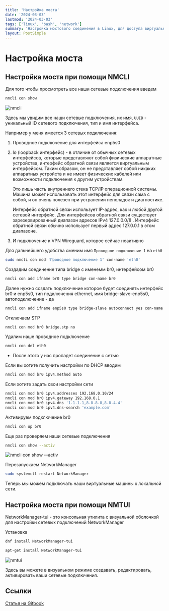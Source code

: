 ```yaml
---
title: 'Настройка моста'
date: '2024-03-03'
lastmod: '2024-03-03'
tags: ['linux', 'bash', 'network']
summary: 'Настройка мостового соединения в Linux, для доступа виртуальной машиы в локальную сеть'
layout: PostSimple
---
```



# Настройка моста

## Настройка моста при помощи NMCLI

Для того чтобы просмотреть все наши сетевые подключения введем

```bash
nmcli con show
```

![nmcli](https://gitbook.metalnikovg.ru/~gitbook/image?url=https://52982121-files.gitbook.io/%7E/files/v0/b/gitbook-x-prod.appspot.com/o/spaces%252FFSEM7mIjLMYaJfpjvbaz%252Fuploads%252FR55nZpTLVJ7g2Ep6VXnD%252F%25D0%25A1%25D0%25BD%25D0%25B8%25D0%25BC%25D0%25BE%25D0%25BA%2520%25D1%258D%25D0%25BA%25D1%2580%25D0%25B0%25D0%25BD%25D0%25B0%2520%25D0%25BE%25D1%2582%25202024-02-07%252021-52-51.png%3Falt=media%26token=e87a1fa4-4610-4461-b04c-185e5aa736f0&width=768&dpr=1&quality=100&sign=da0a62b83949274fda59911085b929f9e861a4fed0c9b5fb3bcf05c3f60f0caa)

Здесь мы увидим все наши сетевые подключения, их имя, `UUID` - уникальный ID сетевого подключения, тип и имя интерфейса.

Например у меня имеется 3 сетевых подключения:

1. Проводное подключение для интерфейса enp5s0
2. lo (loopback интерфейс) - в отличие от обычных сетевых интерфейсов, которые представляют собой физические аппаратные устройства, интерфейс обратной связи является виртуальным интерфейсом. Таким образом, он не представляет собой никаких аппаратных устройств и не имеет физических кабелей или возможности подключения к другим устройствам.

   Это лишь часть внутреннего стека TCP/IP операционной системы. Машина может использовать этот интерфейс для связи сама с собой, и он очень полезен при устранении неполадок и диагностике.

   Интерфейс обратной связи использует IP-адрес, как и любой другой сетевой интерфейс. Для интерфейсов обратной связи существует зарезервированный диапазон адресов IPv4 127.0.0.0/8 . Интерфейс обратной связи обычно использует первый адрес 127.0.0.1 в этом диапазоне.

3. И подключение к VPN Wireguard, которое сейчас неактивно

Для дальнейшего удобства сменим имя `Проводное подключение 1` на `eth0`

```bash
sudo nmcli con mod 'Проводное подключение 1' con-name 'eth0'
```

Создадим соединение типа bridge с именемм br0, интерфейсом br0&#x20;

```bash
nmcli con add ifname br0 type bridge con-name br0
```

Далее нужно создать подключение которое будет соединять интерфейс br0 и enp5s0, тип подключения ethernet, имя bridge-slave-enp5s0, автоподключение - да

```bash
nmcli con add ifname enp5s0 type bridge-slave autoconnect yes con-name bridge-slave-enp5s0 master br0
```

Отключаем STP

```bash
nmcli con mod br0 bridge.stp no
```

Удалим наше проводное подключение

```bash
nmcli con del eth0
```

- После этого у нас пропадет соединение с сетью

Если вы хотите получить настройки по DHCP вводим

```bash
nmcli con mod br0 ipv4.method auto
```

Если хотите задать свои настройки сети

```bash
nmcli con mod br0 ipv4.addresses 192.168.0.10/24
nmcli con mod br0 ipv4.gateway 192.168.0.1
nmcli con mod br0 ipv4.dns '1.1.1.1,8.8.8.8,8.8.4.4'
nmcli con mod br0 ipv4.dns-search 'example.com'
```

Активируем подключение br0

```bash
nmcli con up br0
```

Еще раз проверяем наши сетевые подключения

```bash
nmcli con show --activ
```

![nmcli con show --activ](https://gitbook.metalnikovg.ru/~gitbook/image?url=https://52982121-files.gitbook.io/%7E/files/v0/b/gitbook-x-prod.appspot.com/o/spaces%252FFSEM7mIjLMYaJfpjvbaz%252Fuploads%252FUelyMleNR4oq39ZNRysP%252F%25D0%25A1%25D0%25BD%25D0%25B8%25D0%25BC%25D0%25BE%25D0%25BA%2520%25D1%258D%25D0%25BA%25D1%2580%25D0%25B0%25D0%25BD%25D0%25B0%2520%25D0%25BE%25D1%2582%25202024-02-07%252023-40-56.png%3Falt=media%26token=d58de031-368d-437b-9a4d-b1dd8593ff98&width=768&dpr=1&quality=100&sign=7d4b2a8882fb2aa1146299523601939a14098f911d54c4247709aa7ce019d218)

Перезапускаем NetworkManager

```bash
sudo systemctl restart NetworkManager
```

Теперь мы можем подключать наши виртуальные машины к локальной сети.

## Настройка моста при помощи NMTUI

NetworkManager-tui - это консольная утилита с визуальной оболочкой для настройки сетевых подключений NetworkManager

Установка

```bash
dnf install NetworkManager-tui
```

```bash
apt-get install NetworkManager-tui
```

![nmtui](https://gitbook.metalnikovg.ru/~gitbook/image?url=https://52982121-files.gitbook.io/%7E/files/v0/b/gitbook-x-prod.appspot.com/o/spaces%252FFSEM7mIjLMYaJfpjvbaz%252Fuploads%252FM333Q0eWd2gAg8EhpA82%252F%25D0%25A1%25D0%25BD%25D0%25B8%25D0%25BC%25D0%25BE%25D0%25BA%2520%25D1%258D%25D0%25BA%25D1%2580%25D0%25B0%25D0%25BD%25D0%25B0%2520%25D0%25BE%25D1%2582%25202024-02-07%252023-16-53.png%3Falt=media%26token=d813fc79-2000-4785-bcb1-a757d59b0065&width=768&dpr=1&quality=100&sign=8bb557ef2cd8a427a1c8f2d03745d448be1c481b296ef3e56a434245a3825c03)

Здесь вы можете в визуальном режиме создавать, редактировать, активировать ваши сетевые подключения.

## Ссылки

[Статья на Gitbook](https://gitbook.metalnikovg.ru/linux/virtualizaciya/nastroika-mosta)
